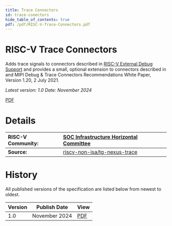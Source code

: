 ```yaml
---
title: Trace Connectors
id: trace-conectors
hide_table_of_contents: true
pdf: /pdf/RISC-V-Trace-Connectors.pdf
---
```


# RISC-V Trace Connectors

Adds trace signals to connectors described in [RISC-V External Debug Support](https://riscv.atlassian.net/wiki/spaces/HOME/pages/809926674) and provides a small, optional extension to connectors described in  and MIPI Debug & Trace Connectors Recommendations White Paper, Version 1.20, 2 July 2021\.

*Latest version: 1.0    Date: November 2024*

[PDF](https://drive.google.com/file/d/1SMypv0CUL338L-sURMyJuO60WZ7oDi9V/view?usp=drive_link)

# **Details**

| RISC-V Community: | [SOC Infrastructure Horizontal Committee](https://lists.riscv.org/g/soc-infra) |
| :---- | :---- |
| **Source:** | [riscv-non-isa](https://github.com/riscv-non-isa)[/tg-nexus-trace](https://github.com/riscv-non-isa/tg-nexus-trace) |

# **History**

All published versions of the specification are listed below from newest to oldest.

| Version | Publish Date | View |
| :---- | :---: | :---- |
| 1.0 | November 2024 | [PDF](https://drive.google.com/file/d/1SMypv0CUL338L-sURMyJuO60WZ7oDi9V/view?usp=drive_link) |
